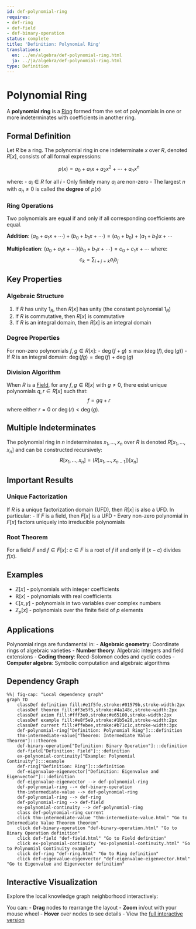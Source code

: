 ```yaml
---
id: def-polynomial-ring
requires:
- def-ring
- def-field
- def-binary-operation
status: complete
title: 'Definition: Polynomial Ring'
translations:
  en: ../en/algebra/def-polynomial-ring.html
  ja: ../ja/algebra/def-polynomial-ring.html
type: Definition
---
```


# Polynomial Ring {#def-polynomial-ring}

A **polynomial ring** is a [Ring](def-ring.qmd) formed from the set of polynomials in one or more indeterminates with coefficients in another ring.

## Formal Definition

Let $R$ be a ring. The polynomial ring in one indeterminate $x$ over $R$, denoted $R[x]$, consists of all formal expressions:

$$p(x) = a_0 + a_1x + a_2x^2 + \cdots + a_nx^n$$

where:
- $a_i \in R$ for all $i$
- Only finitely many $a_i$ are non-zero
- The largest $n$ with $a_n \neq 0$ is called the **degree** of $p(x)$

### Ring Operations

Two polynomials are equal if and only if all corresponding coefficients are equal.

**Addition**: $(a_0 + a_1x + \cdots) + (b_0 + b_1x + \cdots) = (a_0 + b_0) + (a_1 + b_1)x + \cdots$

**Multiplication**: $(a_0 + a_1x + \cdots)(b_0 + b_1x + \cdots) = c_0 + c_1x + \cdots$ where:
$$c_k = \sum_{i+j=k} a_ib_j$$

## Key Properties

### Algebraic Structure

1. If $R$ has unity $1_R$, then $R[x]$ has unity (the constant polynomial $1_R$)
2. If $R$ is commutative, then $R[x]$ is commutative
3. If $R$ is an integral domain, then $R[x]$ is an integral domain

### Degree Properties

For non-zero polynomials $f, g \in R[x]$:
- $\deg(f + g) \leq \max(\deg(f), \deg(g))$
- If $R$ is an integral domain: $\deg(fg) = \deg(f) + \deg(g)$

### Division Algorithm

When $R$ is a [Field](def-field.qmd), for any $f, g \in R[x]$ with $g \neq 0$, there exist unique polynomials $q, r \in R[x]$ such that:
$$f = gq + r$$
where either $r = 0$ or $\deg(r) < \deg(g)$.

## Multiple Indeterminates

The polynomial ring in $n$ indeterminates $x_1, \ldots, x_n$ over $R$ is denoted $R[x_1, \ldots, x_n]$ and can be constructed recursively:
$$R[x_1, \ldots, x_n] = (R[x_1, \ldots, x_{n-1}])[x_n]$$

## Important Results

### Unique Factorization

If $R$ is a unique factorization domain (UFD), then $R[x]$ is also a UFD. In particular:
- If $F$ is a field, then $F[x]$ is a UFD
- Every non-zero polynomial in $F[x]$ factors uniquely into irreducible polynomials

### Root Theorem

For a field $F$ and $f \in F[x]$: $c \in F$ is a root of $f$ if and only if $(x - c)$ divides $f(x)$.

## Examples

- $\mathbb{Z}[x]$ - polynomials with integer coefficients
- $\mathbb{R}[x]$ - polynomials with real coefficients
- $\mathbb{C}[x, y]$ - polynomials in two variables over complex numbers
- $\mathbb{Z}_p[x]$ - polynomials over the finite field of $p$ elements

## Applications

Polynomial rings are fundamental in:
- **Algebraic geometry**: Coordinate rings of algebraic varieties
- **Number theory**: Algebraic integers and field extensions
- **Coding theory**: Reed-Solomon codes and cyclic codes
- **Computer algebra**: Symbolic computation and algebraic algorithms

## Dependency Graph

```mermaid
%%| fig-cap: "Local dependency graph"
graph TD
    classDef definition fill:#e1f5fe,stroke:#01579b,stroke-width:2px
    classDef theorem fill:#f3e5f5,stroke:#4a148c,stroke-width:2px
    classDef axiom fill:#fff3e0,stroke:#e65100,stroke-width:2px
    classDef example fill:#e8f5e9,stroke:#1b5e20,stroke-width:2px
    classDef current fill:#ffebee,stroke:#b71c1c,stroke-width:3px
    def-polynomial-ring["Definition: Polynomial Ring"]:::definition
    thm-intermediate-value["Theorem: Intermediate Value Theorem"]:::theorem
    def-binary-operation["Definition: Binary Operation"]:::definition
    def-field["Definition: Field"]:::definition
    ex-polynomial-continuity["Example: Polynomial Continuity"]:::example
    def-ring["Definition: Ring"]:::definition
    def-eigenvalue-eigenvector["Definition: Eigenvalue and Eigenvector"]:::definition
    def-eigenvalue-eigenvector --> def-polynomial-ring
    def-polynomial-ring --> def-binary-operation
    thm-intermediate-value --> def-polynomial-ring
    def-polynomial-ring --> def-ring
    def-polynomial-ring --> def-field
    ex-polynomial-continuity --> def-polynomial-ring
    class def-polynomial-ring current
    click thm-intermediate-value "thm-intermediate-value.html" "Go to Intermediate Value Theorem theorem"
    click def-binary-operation "def-binary-operation.html" "Go to Binary Operation definition"
    click def-field "def-field.html" "Go to Field definition"
    click ex-polynomial-continuity "ex-polynomial-continuity.html" "Go to Polynomial Continuity example"
    click def-ring "def-ring.html" "Go to Ring definition"
    click def-eigenvalue-eigenvector "def-eigenvalue-eigenvector.html" "Go to Eigenvalue and Eigenvector definition"
```

## Interactive Visualization

Explore the local knowledge graph neighborhood interactively:

::: {.graph-viz data-id="def-polynomial-ring" data-width="700" data-height="500"}
:::

You can:
- **Drag** nodes to rearrange the layout
- **Zoom** in/out with your mouse wheel
- **Hover** over nodes to see details
- View the [full interactive version](../../output/interactive/def-polynomial-ring.html){target="_blank"}
